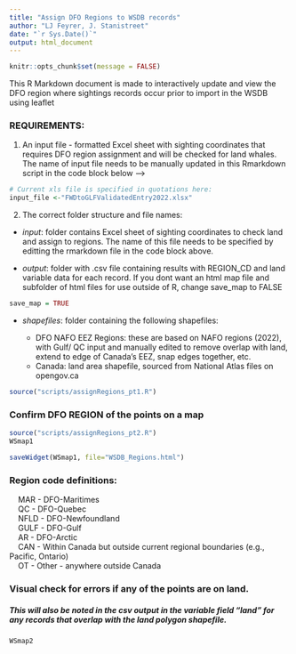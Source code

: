 ```yaml
---
title: "Assign DFO Regions to WSDB records"
author: "LJ Feyrer, J. Stanistreet"
date: "`r Sys.Date()`"
output: html_document
---
```


```r
knitr::opts_chunk$set(message = FALSE)
```

This R Markdown document is made to interactively update and view the DFO region where sightings records occur prior to import in the WSDB using leaflet 

### REQUIREMENTS:

1. An input file - formatted Excel sheet with sighting coordinates that requires DFO region assignment and will be checked for land whales. The name of input file needs to be manually updated in this Rmarkdown script in the code block below --->

```r

# Current xls file is specified in quotations here:
input_file <-"FWDtoGLFValidatedEntry2022.xlsx"

```
2. The correct folder structure and file names:
  - *input*: folder contains Excel sheet of sighting coordinates to check land and assign to regions. The name of this file needs to be specified by editting the rmarkdown file in the code block above. 

  - *output*: folder with .csv file containing results with REGION_CD and land variable data for each record. If you dont want an html map file and subfolder of html files for use outside of R, change save_map to FALSE
  
```r
save_map = TRUE
```

  - *shapefiles*: folder containing the following shapefiles:
  
      - DFO NAFO EEZ Regions: these are based on NAFO regions (2022), with Gulf/ QC 
        input and manually edited to remove overlap with land, extend to edge of Canada's EEZ, snap edges together, etc.
      - Canada: land area shapefile, sourced from National Atlas files on opengov.ca

```r
source("scripts/assignRegions_pt1.R")
```

### Confirm DFO REGION of the points on a map

```r
source("scripts/assignRegions_pt2.R")
WSmap1

saveWidget(WSmap1, file="WSDB_Regions.html")

```

### Region code definitions:

|     MAR - DFO-Maritimes 
|     QC - DFO-Quebec 
|     NFLD - DFO-Newfoundland 
|     GULF - DFO-Gulf 
|     AR - DFO-Arctic 
|     CAN - Within Canada but outside current regional boundaries (e.g., Pacific, Ontario)
|     OT - Other - anywhere outside Canada


### Visual check for errors if any of the points are on land. 
##### This will also be noted in the csv output in the variable field "land" for any records that overlap with the land polygon shapefile.

```r
WSmap2
```

